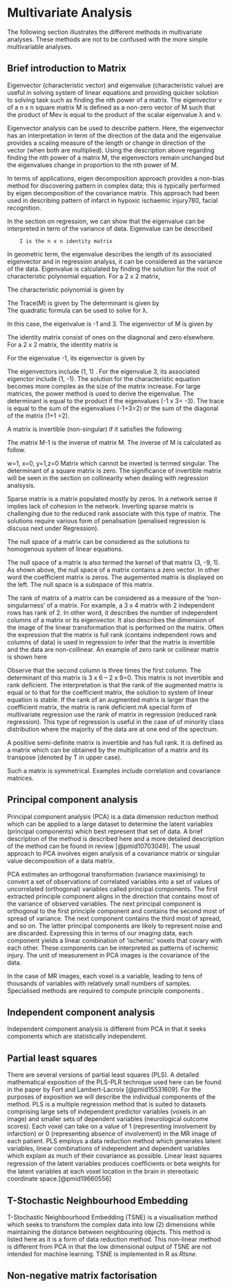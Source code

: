 # Multivariate Analysis
The following section illustrates the different methods in multivariate analyses. These methods are not to be confused with the more simple multivariable analyses.

## Brief introduction to Matrix
Eigenvector (characteristic vector) and eigenvalue (characteristic value) are useful in solving system of linear equations and providing quicker solution to solving task such as finding the nth power of a matrix. The eigenvector v of a  n x n square matrix M is defined as a non-zero vector of M such that the product of Mev is equal to the product of the scalar eigenvalue λ and v.

Eigenvector analysis can be used to describe pattern. Here, the eigenvector has an interpretation in term of the direction of the data and the eigenvalue provides a scaling measure of the length or change in direction of the vector (when both are multiplied). Using the description above regarding finding the nth power of a matrix M, the eigenvectors remain unchanged but the eigenvalues change in proportion to the nth power of M.  

In terms of applications, eigen decomposition approach provides a non-bias method for discovering pattern in complex data; this is typically performed by eigen decomposition of the covariance matrix. This approach had been used in describing pattern of infarct in hypoxic ischaemic injury780, facial recognition.

In the section on regression, we can show that the eigenvalue can be interpreted in term of the variance of data. Eigenvalue can be described

  		I is the n x n identity matrix

In geometric term, the eigenvalue describes the length of its associated eigenvector and in regression analyss, it can be considered as the variance of the data. Eigenvalue is calculated by finding the solution for the root of characteristic polynomial equation. For a 2 x 2 matrix, 

 
The characteristic polynomial is given by

 
The Trace(M) is given by 
The determinant is given by  
The quadratic formula can be used to solve for λ.
 
In this case, the eigenvalue is -1 and 3. The eigenvector of M is given by
 
The identity matrix consist of ones on the diagnonal and zero elsewhere. For a 2 x 2 matrix, the identity matrix is 
 

For the eigenvalue -1, its eigenvector is given by
 
The eigenvectors include (1, 1) . For the eigenvalue 3, its associated eigenctor include (1, -1). The solution for the characteristic equation becomes more complex as the size of the matrix increase. For large matrices, the power method is used to derive the eigenvalue. The determinant is equal to the product if the eigenvalues 
(-1 x 3= -3). The trace is equal to the sum of the eigenvalues (-1+3=2) or the sum of the diagonal of the matrix (1+1 =2).

A matrix is invertible (non-singular) if it satisfies the following
 
The matrix M-1 is the inverse of matrix M. The inverse of M is calculated as follow.
 
 
w=1, x=0, y=1,z=0
Matrix which cannot be inverted is termed singular. The determinant of a square matrix is zero. The significance of invertible matrix will be seen in the section on collinearity when dealing with regression analsysis. 

Sparse matrix is a matrix populated mostly by zeros. In a network sense it implies lack of cohesion in the network. Inverting sparse matrix is challenging due to the reduced rank associate with this type of matrix. The solutions require various form of penalisation (penalised regression is discuss next under Regression). 

The null space of a matrix can be considered as the solutions to homogenous system of linear equations.
 
The null space of a matrix is also termed the kernel of that matrix (3, -9, 1). As shown above, the null space of a matrix contains a zero vector. In other word the coefficient matrix is zeros. The augemented matrix is displayed on the left. The null space is a subspace of this matrix.

The rank of matrix of a matrix can be considered as a measure of the ‘non-singularness’ of a matrix. For example, a 3 x 4 matrix with 2 independent rows has rank of 2. In other word, it describes the number of independent columns of a matrix or its eigenvector. It also describes the dimension of the image of the linear transformation that is performed on the matrix. Often the expression that the matrix is full rank (contains independent rows and columns of data) is used in regression to infer that the matrix is invertible and the data are non-collinear. An example of zero rank or collinear matrix is shown here
 
Observe that the second column is three times the first column. The determinant of this matrix is 3 x 6 – 2 x 9=0. This matrix is not invertible and rank deficient.  The interpretation is that the rank of the augmented matrix is equal or to that for the coefficient matrix, the solution to system of linear equation is stable. If the rank of an augmented matrix is larger than the coefficient matrix, the matrix is rank deficient.mA special form of multivariate regression use the rank of matrix in regression (reduced rank regression). This type of regression is useful in the case of of minority class distribution where the majority of the data are at one end of the spectrum.

A positive semi-definite matrix is invertible and has full rank. It is defined as a matrix which can be obtained by the multiplication of a matrix and its transpose (denoted by T in upper case).
 
Such a matrix is symmetrical. Examples include correlation and covariance matrices.

## Principal component analysis
Principal component analysis (PCA) is a data dimension reduction method which can be applied to a large dataset to determine the latent variables (principal components) which best represent that set of data. A brief description of the method is described here and a more detailed description of the method can be found in review [@pmid10703049]. The usual approach to PCA involves eigen analysis of a covariance matrix or singular value decomposition of a data matrix. 

PCA estimates an orthogonal transformation (variance maximising) to convert a set of observations of correlated variables into a set of values of uncorrelated (orthogonal) variables called principal components. The first extracted principle component aligns in the direction that contains most of the variance of observed variables. The next principal component is orthogonal to the first principle component and contains the second most of spread of variance. The next component contains the third most of spread, and so on.  The latter principal components are likely to represent noise and are discarded. Expressing this in terms of our imaging data, each component yields a linear combination of ‘ischemic’ voxels that covary with each other. These components can be interpreted as patterns of ischemic injury. The unit of measurement in PCA images is the covariance of the data. 

In the case of MR images, each voxel is a variable, leading to tens of thousands of variables with relatively small numbers of samples. Specialised methods are required to compute principle components . 

## Independent component analysis
Independent component analysis is different from PCA in that it seeks components which are statistically independemt. 

## Partial least squares
There are several versions of partial least squares (PLS). A detailed mathematical exposition of the PLS-PLR technique used here can be found in the paper by Fort and Lambert-Lacroix [@pmid15531609]. For the purposes of exposition we will describe the individual components of the method. PLS is a multiple regression method that is suited to datasets comprising large sets of independent predictor variables (voxels in an image) and smaller sets of dependent variables (neurological outcome scores). Each voxel can take on a value of 1 (representing involvement by infarction) or 0 (representing absence of involvement) in the MR image of each patient. PLS employs a data reduction method which generates latent variables, linear combinations of independent and dependent variables which explain as much of their covariance as possible. Linear least squares regression of the latent variables produces coefﬁcients or beta weights for the latent variables at each voxel location in the brain in stereotaxic coordinate space.[@pmid19660556]

## T-Stochastic Neighbourhood Embedding
T-Stochastic Neighbourhood Embedding (TSNE) is a visualisation method which seeks to transform the complex data into low (2) dimensions while maintaining the distance between neighbouring objects. This method is listed here as it is a form of data reduction method. This non-linear method is different from PCA in that the low dimensional output of TSNE are not intended for machine learning. TSNE is implemented in R as _Rtsne_.

## Non-negative matrix factorisation


